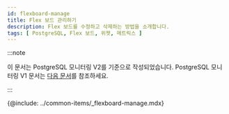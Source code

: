 ```yaml
---
id: flexboard-manage
title: Flex 보드 관리하기
description: Flex 보드를 수정하고 삭제하는 방법을 소개합니다.
tags: [ PostgreSQL, Flex 보드, 위젯, 메트릭스 ]
---
```


:::note

이 문서는 PostgreSQL 모니터링 V2를 기준으로 작성되었습니다. PostgreSQL 모니터링 V1 문서는 [다음 문서](../postgresql-v1/flexboard-manage)를 참조하세요.

:::

{@include: ../common-items/_flexboard-manage.mdx} 